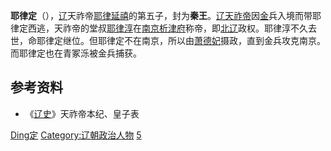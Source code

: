 '''耶律定'''（{{bd|?||?||catIdx=Yelu耶律定}}），[[辽朝|辽]]天祚帝[[辽天祚帝|耶律延禧]]的第五子，封为'''秦王'''。[[辽天祚帝|辽天祚帝]]因[[金朝|金]]兵入境而带耶律定西逃，天祚帝的堂叔[[耶律淳|耶律淳]]在[[辽南京|南京析津府]]称帝，即[[北辽|北辽]]政权。耶律淳不久去世，命耶律定继位。但耶律定不在南京，所以由[[蕭普賢女|萧德妃]]摄政，直到金兵攻克南京。而耶律定也在青冢泺被金兵捕获。
==参考资料==
*《[[辽史|辽史]]》天祚帝本纪、皇子表

[[Category:耶律氏|Ding定]]
[[Category:辽朝政治人物|Category:辽朝政治人物]]
[[Category:辽天祚帝皇子|5]]